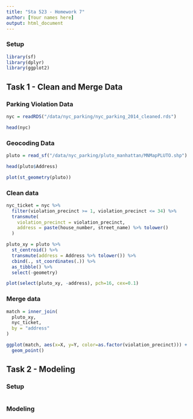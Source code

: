 ```yaml
---
title: "Sta 523 - Homework 7"
author: [Your names here]
output: html_document
---
```



### Setup

```r
library(sf)
library(dplyr)
library(ggplot2)
```

## Task 1 - Clean and Merge Data

### Parking Violation Data

```r
nyc = readRDS("/data/nyc_parking/nyc_parking_2014_cleaned.rds")

head(nyc)
```

### Geocoding Data

```r
pluto = read_sf("/data/nyc_parking/pluto_manhattan/MNMapPLUTO.shp")

head(pluto$Address)

plot(st_geometry(pluto))
```

### Clean data

```r
nyc_ticket = nyc %>%
  filter(violation_precinct >= 1, violation_precinct <= 34) %>%
  transmute(
    violation_precinct = violation_precinct,
    address = paste(house_number, street_name) %>% tolower()  
  )
```


```r
pluto_xy = pluto %>% 
  st_centroid() %>% 
  transmute(address = Address %>% tolower()) %>%
  cbind(., st_coordinates(.)) %>%
  as_tibble() %>%
  select(-geometry)

plot(select(pluto_xy, -address), pch=16, cex=0.1)
```


### Merge data

```r
match = inner_join(
  pluto_xy,
  nyc_ticket,
  by = "address"
)
```

```r
ggplot(match, aes(x=X, y=Y, color=as.factor(violation_precinct))) +
  geom_point()
```

## Task 2 - Modeling

### Setup

```r
```

### Modeling

```r
```